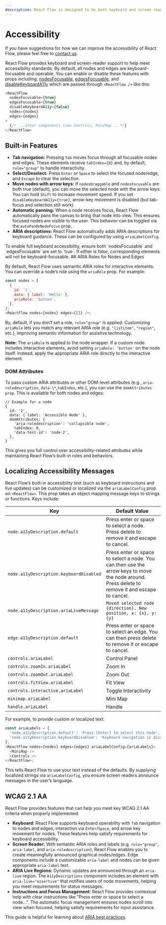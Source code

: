 ```yaml
---
description: React Flow is designed to be both keyboard and screen reader accessible.
---
```



# Accessibility

<Callout type="info">

If you have suggestions for how we can improve the accessibility of React Flow, please feel free to [contact us](https://xyflow.com/contact).

</Callout>

React Flow provides keyboard and screen-reader support to help meet accessibility standards. By default, all nodes and edges are keyboard-focusable and operable. You can enable or disable these features with props including: [nodesFocusable](/api-reference/react-flow#nodesfocusable), [edgesFocusable](/api-reference/react-flow#edgesfocusable), and [disableKeyboardA11y](/api-reference/react-flow#disablekeyboarda11y) which are passed through `<ReactFlow />` like this:

```js
<ReactFlow
  nodesFocusable={true}
  edgesFocusable={true}
  disableKeyboardA11y={false}
  nodes={nodes}
  edges={edges}
>
  {/* ...other components like Controls, MiniMap... */}
</ReactFlow>
```

## Built-in Features

- **Tab navigation:** Pressing `Tab` moves focus through all focusable nodes and edges. These elements receive `tabIndex={0}` and, by default, `role="group"` to handle interactivity.
- **Select/Deselect:** Press `Enter` or `Space` to select the focused node/edge, and `Escape` to clear the selection.
- **Move nodes with arrow keys:** If `nodesDraggable` and `nodesFocusable` are both true (default), you can move the selected node with the arrow keys. You can hold `Shift` to increase movement speed. If you set `disableKeyboardA11y={true}`, arrow-key movement is disabled (but tab-focus and selection still work).
- **Automatic panning:** When a node receives focus, React Flow automatically pans the canvas to bring that node into view. This ensures focused nodes are visible to the user. This behavior can be toggled via the `autoPanOnNodeFocus` prop.
- **ARIA descriptions:** React Flow automatically adds ARIA descriptions for keyboard guidance. These can be configured by using `ariaLabelConfig`.

<Callout type="info">
  To enable full keyboard accessibility, ensure both `nodesFocusable` and `edgesFocusable`
  are set to `true`. If either is false, corresponding elements will not be
  keyboard-focusable.
</Callout>
## ARIA Roles for Nodes and Edges

By default, React Flow uses semantic ARIA roles for interactive elements. You can override a node’s role using the `ariaRole` prop. For example:

```js
const nodes = [
  {
    id: '1',
    data: { label: 'Hello' },
    ariaRole: 'button',
  },
];
<ReactFlow nodes={nodes} edges={[]} />;
```

By, default, if you don’t set a role, `role="group"` is applied. Customizing `ariaRole` lets you match any relevant ARIA role (e.g. `"listitem"`, `"region"`, etc.), improving semantic information for assistive technology.

**Note:** The `ariaRole` is applied to the node wrapper. If a custom node includes interactive elements, avoid setting `ariaRole: 'button'` on the node itself. Instead, apply the appropriate ARIA role directly to the interactive element.

### DOM Attributes

To pass custom ARIA attributes or other DOM-level attributes (e.g., `aria-roledescription`, `data-\*`,`tabIndex`, etc.), you can use the `domAttributes prop`. This is available for both nodes and edges:

```
// Example for a node
{
  id: '2',
  data: { label: 'Accessible Node' },
  domAttributes: {
    'aria-roledescription': 'collapsible node',
    tabIndex: 0,
    'data-test-id': 'node-2',
  },
}

```

This gives you full control over accessibility-related attributes while maintaining React Flow’s built-in roles and behaviors.

## Localizing Accessibility Messages

React Flow’s built-in accessibility text (such as keyboard instructions and live updates) can be customized or localized via the `ariaLabelConfig` prop on `<ReactFlow>`. This prop takes an object mapping message keys to strings or functions. Keys include:

| Key                                     | Default Value                                                                                                                                   |
| --------------------------------------- | ----------------------------------------------------------------------------------------------------------------------------------------------- |
| `node.a11yDescription.default`          | Press enter or space to select a node. Press delete to remove it and escape to cancel.                                                          |
| `node.a11yDescription.keyboardDisabled` | Press enter or space to select a node. You can then use the arrow keys to move the node around. Press delete to remove it and escape to cancel. |
| `node.a11yDescription.ariaLiveMessage`  | `Moved selected node {direction}. New position, x: {x}, y: {y}`                                                                                 |
| `edge.a11yDescription.default`          | Press enter or space to select an edge. You can then press delete to remove it or escape to cancel.                                             |
| `controls.ariaLabel`                    | Control Panel                                                                                                                                   |
| `controls.zoomIn.ariaLabel`             | Zoom In                                                                                                                                         |
| `controls.zoomOut.ariaLabel`            | Zoom Out                                                                                                                                        |
| `controls.fitView.ariaLabel`            | Fit View                                                                                                                                        |
| `controls.interactive.ariaLabel`        | Toggle Interactivity                                                                                                                            |
| `minimap.ariaLabel`                     | Mini Map                                                                                                                                        |
| `handle.ariaLabel`                      | Handle                                                                                                                                          |

For example, to provide custom or localized text:

```js
const ariaLabels = {
  'node.a11yDescription.default': 'Press [Enter] to select this node',
  'node.a11yDescription.keyboardDisabled': 'Keyboard navigation is disabled',
};
<ReactFlow nodes={nodes} edges={edges} ariaLabelConfig={ariaLabels}>
  <MiniMap />
  <Controls />
</ReactFlow>;
```

This tells React Flow to use your text instead of the defaults. By supplying localized strings via `ariaLabelConfig`, you ensure screen readers announce messages in the user’s language.

## WCAG 2.1 AA

React Flow provides features that can help you meet key WCAG 2.1 AA criteria when properly implemented:

- **Keyboard:** React Flow supports keyboard operability with `Tab` navigation to nodes and edges, interaction via `Enter`/`Space`, and arrow key movement for nodes. These features help satisfy requirements for keyboard accessibility.
- **Screen Reader:** With semantic ARIA roles and labels (e.g. `role="group"`, `aria-label`, and `aria-roledescription`), React Flow enables you to create meaningfully announced graphical nodes/edges. Edge components include a customizable `aria-label` and nodes can be given appropriate `aria-label` text.
- **ARIA Live Regions:** Dynamic updates are announced through an `aria-live` region. The `A11yDescriptions` component includes an element with `aria-live="assertive"` that notifies users of node movements, helping you meet requirements for status messages.
- **Instructions and Focus Management:** React Flow provides contextual help with clear instructions like "Press enter or space to select a node…". The automatic focus management ensures nodes scroll into view when focused, helping satisfy requirements for input assistance.

This guide is helpful for learning about [ARIA best practices](https://www.w3.org/WAI/ARIA/apg/practices/read-me-first/).
